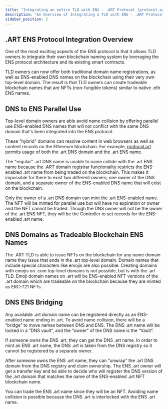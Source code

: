 ```yaml
---
title: "Integrating an entire TLD with ENS - .ART Protocol (protocol.art)"
description: "An Overview of Integrating a TLD with ENS - .ART Protocol (protocol.art)"
sidebar_position: 2
---
```


## .ART ENS Protocol Integration Overview
One of the most exciting aspects of the ENS protocol is that it allows TLD owners to integrate their own blockchain naming system by leveraging the ENS protocol architecture and its existing smart contracts.

TLD owners can now offer both traditional domain name registrations, as well as ENS-enabled DNS names on the blockchain using their very own top-level domain. The result is that TLD owners can create tradeable blockchain names that are NFTs (non-fungible tokens) similar to native .eth ENS names.

## DNS to ENS Parallel Use

Top-level domain owners are able avoid name collision by offering parallel use ENS-enabled DNS names that will not conflict with the same DNS domain that's been integrated into the ENS protocol.

These "hybrid" domains can resolve content in web browsers as well as content records on the Ethereum blockchain. For example, [protocol.art](https://protocol.art) permits usage of both the .art DNS domain and the .art ENS name.

The "regular" .art DNS name is unable to name collide with the .art ENS name because the .ART domain registrar functionality restricts the ENS-enabled .art name from being traded on the blockchain. This makes it impossible for there to exist two different owners; one owner of the DNS domain, and a separate owner of the ENS-enabled DNS name that will exist on the blockchain.

Only the owner of a .art DNS domain can mint the .art ENS-enabled name. The NFT will be minted for parallel use but will have no expiration or owner and the NFT cannot be traded. Though the DNS owner will not be the owner of the .art ENS NFT, they will be the Controller to set records for the ENS-enabled .art name.

## DNS Domains as Tradeable Blockchain ENS Names

The .ART TLD is able to issue NFTs on the blockchain for any name domain name they issue that ends in the .art top-level domain. Domain names that include special characters like emojis are also possible. Creating domains with emojis on .com top-level domains is not possible, but is with the .art TLD. Emoji domain names on .art will be ENS-enabled NFT versions of the .art domain which are tradeable on the blockchain because they are minted as ERC-721 NFTs.

## DNS ENS Bridging

Any available .art domain name can be registered directly as an ENS-enabled name ending in .art. To avoid name collision, there will be a “bridge” to move names between DNS and ENS. The DNS .art name will be locked in a “DNS vault”, and the “owner” of the DNS name is the “Vault”.

If someone owns the ENS .art, they can get the DNS .art name. In order to mint an ENS .art name, the DNS .art is taken from the DNS registry so it cannot be registered by a separate owner.

After someone owns the ENS .art name, they can “unwrap” the .art DNS domain from the DNS registry and claim ownership. The ENS .art owner will get a transfer key and be able to decide who will register the DNS version of the .art domain that matches the name of the ENS-enabled .art NFT blockchain name.

You can trade the ENS .art name since they will be an NFT. Avoiding name collision is possible because the DNS .art is interlocked with the ENS .art name.